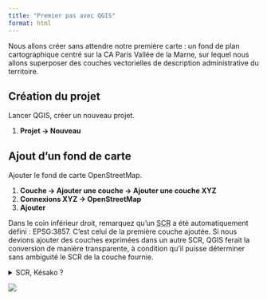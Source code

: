 ```yaml
---
title: "Premier pas avec QGIS"
format: html
---
```


Nous allons créer sans attendre notre première carte : un fond de plan
cartographique centré sur la CA Paris Vallée de la Marne, sur lequel nous
allons superposer des couches vectorielles de description administrative du
territoire.

## Création du projet

Lancer QGIS, créer un nouveau projet. 

1. **Projet → Nouveau**

## Ajout d'un fond de carte

Ajouter le fond de carte OpenStreetMap.

1. **Couche → Ajouter une couche → Ajouter une couche XYZ**
1. **Connexions XYZ → OpenStreetMap**
1. **Ajouter**

Dans le coin inférieur droit, remarquez qu'un 
<abbr title="Système de coordonnées de référence">SCR</abbr>
a été automatiquement défini : EPSG:3857. C'est celui de la première couche
ajoutée. Si nous devions ajouter des couches exprimées dans un autre SCR, 
QGIS ferait la conversion de manière transparente, à condition qu'il
puisse déterminer sans ambiguité le SCR de la couche fournie.

<details>
<summary>SCR, Késako ?</summary>
Un système de coordonnées de référence est le référentiel 
qui donne du sens aux valeurs numériques que prennent des 
coordonnées géographiques (latitude, longitude, altitude).
On pourra se référer utilement à la 
[documentation](https://docs.qgis.org/3.40/fr/docs/user_manual/working_with_projections/working_with_projections.html).
de QGIS.
</details>

![](/resources/intro-qgis/1_scr.jpg)
